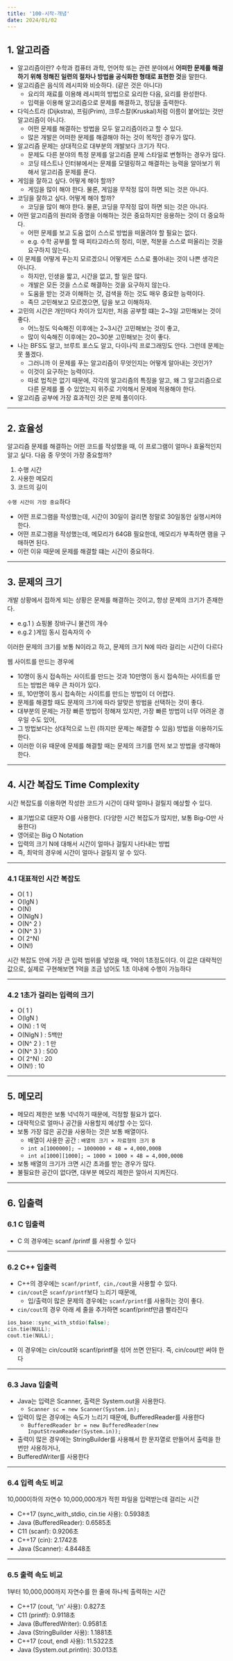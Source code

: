 ```yaml
---
title: '100-시작-개념'
date: 2024/01/02
---
```


## 1. 알고리즘

- 알고리즘이란? 수학과 컴퓨터 과학, 언어학 또는 관련 분야에서 **어떠한 문제를 해결하기 위해 정해진 일련의 절차나 방법을 공식화한 형태로 표현한 것**을 말한다.
- 알고리즘은 음식의 레시피와 비슷하다. (같은 것은 아니다)
  - 요리의 재료를 이용해 레시피의 방법으로 요리한 다음, 요리를 완성한다.
  - 입력을 이용해 알고리즘으로 문제를 해결하고, 정답을 출력한다.
- 다익스트라 (Dijkstra), 프림(Prim), 크루스칼(Kruskal)처럼 이름이 붙어있는 것만 알고리즘이 아니다.
  - 어떤 문제를 해결하는 방법을 모두 알고리즘이라고 할 수 있다.
  - 많은 개발은 어떠한 문제를 해결해야 하는 것이 목적인 경우가 많다.
- 알고리즘 문제는 상대적으로 대부분의 개발보다 크기가 작다.
  - 문제도 다른 분야의 특정 문제를 알고리즘 문제 스타일로 변형하는 경우가 많다.
  - 코딩 테스트나 인터뷰에서는 문제를 모델링하고 해결하는 능력을 알아보기 위해서 알고리즘 문제를 푼다.
- 게임을 잘하고 싶다. 어떻게 해야 할까?
  - 게임을 많이 해야 한다. 물론, 게임을 무작정 많이 하면 되는 것은 아니다.
- 코딩을 잘하고 싶다. 어떻게 해야 할까?
  - 코딩을 많이 해야 한다. 물론, 코딩을 무작정 많이 하면 되는 것은 아니다.
- 어떤 알고리즘의 원리와 증명을 이해하는 것은 중요하지만 응용하는 것이 더 중요하다.
  - 어떤 문제를 보고 도움 없이 스스로 방법을 떠올려야 할 필요는 없다.
  - e.g. 수학 공부를 할 때 피타고라스의 정리, 미분, 적분을 스스로 떠올리는 것을 요구하지 않는다.
- 이 문제를 어떻게 푸는지 모르겠으니 어떻게든 스스로 풀어내는 것이 나쁜 생각은 아니다.
  - 하지만, 인생을 짧고, 시간을 없고, 할 일은 많다.
  - 개발은 모든 것을 스스로 해결하는 것을 요구하지 않는다.
  - 도움을 받는 것과 이해하는 것, 검색을 하는 것도 매우 중요한 능력이다.
  - 족므 고민해보고 모르겠으면, 답을 보고 이해하자.
- 고민의 시간은 개인마다 차이가 있지만, 처음 공부할 떄는 2~3일 고민해보는 것이 좋다.
  - 어느정도 익숙해진 이후에는 2~3시간 고민해보는 것이 좋고,
  - 많이 익숙해진 이후에는 20~30분 고민해보는 것이 좋다.
- 나는 BFS도 알고, 브루트 포스도 알고, 다이나믹 프로그래밍도 안다. 그런데 문제는 못 풀겠다.
  - 그러니까 이 문제를 푸는 알고리즘이 무엇인지는 어떻게 알아내는 것인가?
  - 이것이 요구하는 능력이다.
  - 따로 법칙은 없기 때문에, 각각의 알고리즘의 특징을 알고,
    왜 그 알고리즘으로 다른 문제를 풀 수 있었는지 위주로 기억해서 문제에 적용해야 한다.
- 알고리즘 공부에 가장 효과적인 것은 문제 풀이이다.

---

## 2. 효율성

알고리즘 문제를 해결하는 어떤 코드를 작성했을 때, 이 프로그램이 얼마나 효율적인지 알고 싶다.
다음 중 무엇이 가장 중요할까?

1. 수행 시간
2. 사용한 메모리
3. 코드의 길이

`수행 시간이 가장 중요`하다

- 어떤 프로그램을 작성했는데, 시간이 30일이 걸리면 정말로 30일동안 실행시켜야 한다.
- 어떤 프로그램을 작성했는데, 메모리가 64GB 필요한데, 메모리가 부족하면 램을 구매하면 된다.
- 이런 이유 때문에 문제를 해결할 떄는 시간이 중요하다.

---

## 3. 문제의 크기

개발 상황에서 접하게 되는 상황은 문제를 해결하는 것이고, 항상 문제의 크기가 존재한다.

- e.g.1 ) 쇼핑몰 장바구니 물건의 개수
- e.g.2 )게임 동시 접속자의 수

이러한 문제의 크기를 보통 N이라고 하고, 문제의 크기 N에 따라 걸리는 시간이 다르다

웹 사이트를 만드는 경우에

- 10명이 동시 접속하는 사이트를 만드는 것과 10만명이 동시 접속하는 사이트를 만드는 방법은 매우 큰 차이가 있다.
- 또, 10만명이 동시 접속하는 사이트를 만드는 방법이 더 어렵다.
- 문제를 해결할 때도 문제의 크기에 따라 알맞은 방법을 선택하는 것이 좋다.
- 대부분의 문제는 가장 빠른 방법이 정해져 있지만, 가장 빠른 방법이 너무 어려운 경우일 수도 있어,
- 그 방법보다는 상대적으로 느린 (하지만 문제는 해결할 수 있음) 방법을 이용하기도 한다.
- 이러한 이유 때문에 문제를 해결할 때는 문제의 크기를 먼저 보고 방법을 생각해야 한다.

---

## 4. 시간 복잡도 Time Complexity

시간 복잡도를 이용하면 작성한 코드가 시간이 대략 얼마나 걸릴지 예상할 수 있다.

- 표기법으로 대문자 O를 사용한다. (다양한 시간 복잡도가 많지만, 보통 Big-O만 사용한다)
- 영어로는 Big O Notation
- 입력의 크기 N에 대해서 시간이 얼마나 걸릴지 나타내는 방법
- 즉, 최악의 경우에 시간이 얼마나 걸릴지 알 수 있다.

---

### 4.1 대표적인 시간 복잡도

- O( 1 )
- O(lgN )
- O(N)
- O(NlgN )
- O(N^ 2 )
- O(N^ 3 )
- O( 2^N)
- O(N!)

시간 복잡도 안에 가장 큰 입력 범위를 넣었을 때, 1억이 1초정도이다.
이 값은 대략적인 값으로, 실제로 구현해보면 1억을 조금 넘어도 1초 이내에 수행이 가능하다

---

### 4.2 1초가 걸리는 입력의 크기

- O( 1 )
- O(lgN )
- O(N) : 1 억
- O(NlgN ) : 5백만
- O(N^ 2 ) : 1 만
- O(N^ 3 ) : 500
- O( 2^N) : 20
- O(N!) : 10

---

## 5. 메모리

- 메모리 제한은 보통 넉넉하기 때문에, 걱정할 필요가 없다.
- 대략적으로 얼마나 공간을 사용할지 예상할 수는 있다.
- 보통 가장 많은 공간을 사용하는 것은 보통 배열이다.
  - 배열이 사용한 공간 : `배열의 크기 × 자료형의 크기 B`
  - `int a[1000000]; → 1000000 × 4B = 4,000,000B`
  - `int a[1000][1000]; → 1000 × 1000 × 4B = 4,000,000B`
- 보통 배열의 크기가 크면 시간 초과를 받는 경우가 많다.
- 불필요한 공간이 없다면, 대부분 메모리 제한은 알아서 지켜진다.

---

## 6. 입출력

### 6.1 C 입출력

- C 의 경우에는 scanf /printf 를 사용할 수 있다

---

### 6.2 C++ 입출력

- C++의 경우에는 `scanf/printf`,` cin,/cout`을 사용할 수 있다.
- `cin/cout`은 `scanf/printf`보다 느리기 때문에,
  - 입/출력이 많은 문제의 경우에는 `scanf/printf`를 사용하는 것이 좋다.
- `cin/cout`의 경우 아래 세 줄을 추가하면 scanf/printf만큼 빨라진다

```cpp
ios_base::sync_with_stdio(false);
cin.tie(NULL);
cout.tie(NULL);
```

- 이 경우에는 cin/cout와 scanf/printf을 섞어 쓰면 안된다. 즉, cin/cout만 써야 한다

---

### 6.3 Java 입출력

- Java는 입력은 Scanner, 출력은 System.out을 사용한다.
  - `Scanner sc = new Scanner(System.in);`
- 입력이 많은 경우에는 속도가 느리기 때문에, BufferedReader를 사용한다
  - `BufferedReader br = new BufferedReader(new InputStreamReader(System.in));`
- 출력이 많은 경우에는 StringBuilder를 사용해서 한 문자열로 만들어서 출력을 한 번만 사용하거나,
- BufferedWriter를 사용한다

---

### 6.4 입력 속도 비교

10,000이하의 자연수 10,000,000개가 적힌 파일을 입력받는데 걸리는 시간

- C++17 (sync_with_stdio, cin.tie 사용): 0.5938초
- Java (BufferedReader): 0.6585초
- C11 (scanf): 0.9206초
- C++17 (cin): 2.1742초
- Java (Scanner): 4.8448초

---

### 6.5 출력 속도 비교

1부터 10,000,000까지 자연수를 한 줄에 하나씩 출력하는 시간

- C++17 (cout, '\n' 사용): 0.827초
- C11 (printf): 0.9118초
- Java (BufferedWriter): 0.9581초
- Java (StringBuilder 사용): 1.1881초
- C++17 (cout, endl 사용): 11.5322초
- Java (System.out.println): 30.013초
